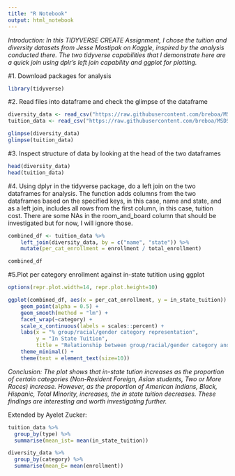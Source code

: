 ```yaml
---
title: "R Notebook"
output: html_notebook
---
```


*Introduction: In this TIDYVERSE CREATE Assignment, I chose the tuition and diversity datasets from Jesse Mostipak on Kaggle, inspired by the analysis conducted there. The two tidyverse capabilities that I demonstrate here are a quick join using dplr's left join capability and ggplot for plotting.*  

#1. Download packages for analysis 

```r

library(tidyverse)

```

#2. Read files into dataframe and check the glimpse of the dataframe 

```r

diversity_data <- read_csv("https://raw.githubusercontent.com/breboa/MSDS-Data-607/main/diversity_school.csv", show_col_types = FALSE)
tuition_data <- read_csv("https://raw.githubusercontent.com/breboa/MSDS-Data-607/main/tuition_cost.csv", show_col_types = FALSE)

glimpse(diversity_data)
glimpse(tuition_data)

```


#3. Inspect structure of data by looking at the head of the two dataframes 

```r

head(diversity_data)
head(tuition_data)

```

#4. Using dplyr in the tidyverse package, do a left join on the two dataframes for analysis. The function adds columns from the two dataframes based on the specified keys, in this case, name and state, and as a left join, includes all rows from the first column, in this case, tuition cost. There are some NAs in the room_and_board column that should be investigated but for now, I will ignore those. 

```r

combined_df <- tuition_data %>% 
    left_join(diversity_data, by = c("name", "state")) %>%
    mutate(per_cat_enrollment = enrollment / total_enrollment)

combined_df

```

#5.Plot per category enrollment against in-state tutition using ggplot 

```r

options(repr.plot.width=14, repr.plot.height=10)

ggplot(combined_df, aes(x = per_cat_enrollment, y = in_state_tuition)) +
    geom_point(alpha = 0.5) +
    geom_smooth(method = "lm") +
    facet_wrap(~category) +
    scale_x_continuous(labels = scales::percent) +
    labs(x = "% group/racial/gender category representation",
         y = "In State Tuition",
         title = "Relationship between group/racial/gender category and in state tuition") +
    theme_minimal() +
    theme(text = element_text(size=10))
```

*Conclusion: The plot shows that in-state tution increases as the proportion of certain categories (Non-Resident Foreign,  Asian students, Two or More Races) increase. However, as the proportion of American Indians, Black, Hispanic, Total Minority, increases,  the in state tuition decreases. These findings are interesting and worth investigating further.*

Extended by Ayelet Zucker:

```r
tuition_data %>%
  group_by(type) %>%
  summarise(mean_ist= mean(in_state_tuition))
```

```r
diversity_data %>%
  group_by(category) %>%
  summarise(mean_E= mean(enrollment))
```

